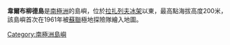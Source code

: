 {{coord|70|0|S|15|55|E|display=title}}

'''韋爾布柳德島'''是[[南極洲|南極洲]]的島嶼，位於[[拉扎列夫冰架|拉扎列夫冰架]]以東，最高點海拔高度200米，該島嶼首次在1961年被[[蘇聯|蘇聯]]極地探險隊繪入地圖。

{{Antarctica-geo-stub}}
[[Category:南極洲島嶼|Category:南極洲島嶼]]
